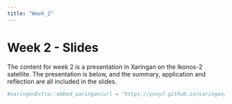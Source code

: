 ```yaml
---
title: "Week_2"
---
```


# Week 2 - Slides

The content for week 2 is a presentation in Xaringan on the Ikonos-2 satellite. The presentation is below, and the summary, application and reflection are all included in the slides.

```r
#xaringanExtra::embed_xaringan(url = "https://ynvy7.github.io/xaringan/", ratio = "4:3")

```
